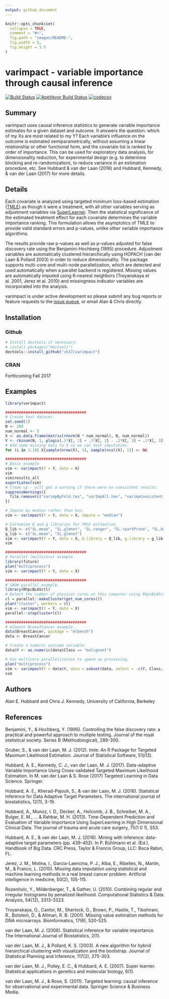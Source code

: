 ```yaml
---
output: github_document
---
```


<!-- README.md is generated from README.Rmd. Please edit that file -->

```r
knitr::opts_chunk$set(
  collapse = TRUE,
  comment = "#>",
  fig.path = "images/README-",
  fig.width = 5,
  fig.height = 3.5
)
```

# varimpact - variable importance through causal inference

[![Build Status](https://travis-ci.org/ck37/varimpact.svg?branch=master)](https://travis-ci.org/ck37/varimpact)
[![AppVeyor Build Status](https://ci.appveyor.com/api/projects/status/github/ck37/varimpact?branch=master&svg=true)](https://ci.appveyor.com/project/ck37/varimpact)
[![codecov](https://codecov.io/gh/ck37/varimpact/branch/master/graph/badge.svg)](https://codecov.io/gh/ck37/varimpact)

## Summary

varimpact uses causal inference statistics to generate variable importance estimates for a given dataset and outcome. It answers the question: which of my Xs are most related to my Y? Each variable's influence on the outcome is estimated semiparametrically, without assuming a linear relationship or other functional form, and the covariate list is ranked by order of importance. This can be used for exploratory data analysis, for dimensionality reduction, for experimental design (e.g. to determine blocking and re-randomization), to reduce variance in an estimation procedure, etc. See Hubbard & van der Laan (2016) and Hubbard, Kennedy, & van der Laan (2017) for more details.

## Details

Each covariate is analyzed using targeted minimum loss-based estimation ([TMLE](https://CRAN.R-project.org/package=tmle)) as though it were a treatment, with all other variables serving as adjustment variables via [SuperLearner](https://github.com/ecpolley/SuperLearner). Then the statistical significance of the estimated treatment effect for each covariate determines the variable importance ranking. This formulation allows the asymptotics of TMLE to provide valid standard errors and p-values, unlike other variable importance algorithms.

The results provide raw p-values as well as p-values adjusted for false discovery rate using the Benjamini-Hochberg (1995) procedure. Adjustment variables are automatically clustered hierarchically using HOPACH (van der Laan & Pollard 2003) in order to reduce dimensionality.  The package supports multi-core and multi-node parallelization, which are detected and used automatically when a parallel backend is registered. Missing values are automatically imputed using K-nearest neighbors (Troyanskaya et al. 2001, Jerez et al. 2010) and missingness indicator variables are incorporated into the analysis.

varimpact is under active development so please submit any bug reports or feature requests to the [issue queue](https://github.com/ck37/varimpact/issues), or email Alan & Chris directly.

## Installation

### Github

```r
# Install devtools if necessary:
# install.packages("devtools")
devtools::install_github("ck37/varimpact")
```

### CRAN

Forthcoming Fall 2017

## Examples

```r
library(varimpact)

####################################
# Create test dataset.
set.seed(1)
N <- 200
num_normal <- 5
X <- as.data.frame(matrix(rnorm(N * num_normal), N, num_normal))
Y <- rbinom(N, 1, plogis(.2*X[, 1] + .1*X[, 2] - .2*X[, 3] + .1*X[, 3]*X[, 4] - .2*abs(X[, 4])))
# Add some missing data to X so we can test imputation.
for (i in 1:10) X[sample(nrow(X), 1), sample(ncol(X), 1)] <- NA

####################################
# Basic example
vim <- varimpact(Y = Y, data = X)
vim
vim$results_all
exportLatex(vim)
# Clean up - will get a warning if there were no consistent results.
suppressWarnings({
  file.remove(c("varimpByFold.tex", "varImpAll.tex", "varimpConsistent.tex"))
})

# Impute by median rather than knn.
vim <- varimpact(Y = Y, data = X, impute = "median")

# Customize Q and g libraries for TMLE estimation.
Q_lib <- c("SL.mean", "SL.glmnet", "SL.ranger", "SL.rpartPrune", "SL.bayesglm")
g_lib <- c("SL.mean", "SL.glmnet")
vim <- varimpact(Y = Y, data = X, Q.library = Q_lib, g.library = g_lib)
vim

####################################
# Parallel (multicore) example.
library(future)
plan("multiprocess")
vim <- varimpact(Y = Y, data = X)

####################################
# SNOW parallel example.
library(RhpcBLASctl)
# Detect the number of physical cores on this computer using RhpcBLASctl.
cl = parallel::makeCluster(get_num_cores())
plan("cluster", workers = cl)
vim <- varimpact(Y = Y, data = X)
parallel::stopCluster(cl)

####################################
# mlbench BreastCancer example.
data(BreastCancer, package = "mlbench")
data <- BreastCancer

# Create a numeric outcome variable.
data$Y <- as.numeric(data$Class == "malignant")

# Use multicore parallelization to speed up processing.
plan("multiprocess")
vim <- varimpact(Y = data$Y, data = subset(data, select = -c(Y, Class, Id)))
vim

```

## Authors

Alan E. Hubbard and Chris J. Kennedy, University of California, Berkeley

## References

Benjamini, Y., & Hochberg, Y. (1995). Controlling the false discovery rate: a practical and powerful approach to multiple testing. Journal of the royal statistical society. Series B (Methodological), 289-300.

Gruber, S., & van der Laan, M. J. (2012). tmle: An R Package for Targeted Maximum Likelihood Estimation. Journal of Statistical Software, 51(i13).

Hubbard, A. E., Kennedy, C. J., van der Laan, M. J. (2017). Data-adaptive Variable Importance Using Cross-validated Targeted Maximum Likelihood Estimation. In M. van der Laan & S. Rose (2017) Targeted Learning in Data Science. Springer.

Hubbard, A. E., Kherad-Pajouh, S., & van der Laan, M. J. (2016). Statistical Inference for Data Adaptive Target Parameters. The international journal of biostatistics, 12(1), 3-19.

Hubbard, A., Munoz, I. D., Decker, A., Holcomb, J. B., Schreiber, M. A., Bulger, E. M., ... & Rahbar, M. H. (2013). Time-Dependent Prediction and Evaluation of Variable Importance Using SuperLearning in High Dimensional Clinical Data. The journal of trauma and acute care surgery, 75(1 0 1), S53.

Hubbard, A. E., & van der Laan, M. J. (2016). Mining with inference: data-adaptive target parameters (pp. 439-452). In P. Bühlmann et al. (Ed.), Handbook of Big Data. CRC Press, Taylor & Francis Group, LLC: Boca Raton, FL.

Jerez, J. M., Molina, I., García-Laencina, P. J., Alba, E., Ribelles, N., Martín, M., & Franco, L. (2010). Missing data imputation using statistical and machine learning methods in a real breast cancer problem. Artificial intelligence in medicine, 50(2), 105-115.

Rozenholc, Y., Mildenberger, T., & Gather, U. (2010). Combining regular and irregular histograms by penalized likelihood. Computational Statistics & Data Analysis, 54(12), 3313-3323.

Troyanskaya, O., Cantor, M., Sherlock, G., Brown, P., Hastie, T., Tibshirani, R., Botstein, D., & Altman, R. B. (2001). Missing value estimation methods for DNA microarrays. Bioinformatics, 17(6), 520-525.

van der Laan, M. J. (2006). Statistical inference for variable importance. The International Journal of Biostatistics, 2(1).

van der Laan, M. J., & Pollard, K. S. (2003). A new algorithm for hybrid hierarchical clustering with visualization and the bootstrap. Journal of Statistical Planning and Inference, 117(2), 275-303.

van der Laan, M. J., Polley, E. C., & Hubbard, A. E. (2007). Super learner. Statistical applications in genetics and molecular biology, 6(1).

van der Laan, M. J., & Rose, S. (2011). Targeted learning: causal inference for observational and experimental data. Springer Science & Business Media.
